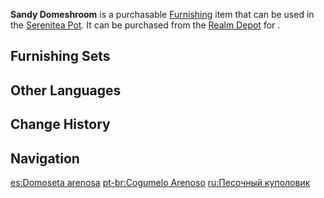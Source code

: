 {{Furnishing Infobox
|id             = 372452
|image          = Item Sandy Domeshroom.png
|category       = Landform
|subcategory    = Shrub
|quality        = 2
|adeptal_energy = 10
|load           = 35
|reduced_load   = 24
|description    = These mushrooms have very thick caps that resemble the curved domes of some houses, which gives them their name. Their "sandy-brown" color is exceedingly eye-catching, which makes them an easy target for various animals visually. However, they have much harder caps to avoid being easy pickings &mdash; which, by the way, could really allow them to form a sturdy roof "dome" of sorts.
|blueprint      = 
|source1        = [[Realm Depot]]
|source2        = 
|source3        = 
|source4        = 
|source5        = 
}}
'''Sandy Domeshroom''' is a purchasable [[Furnishing]] item that can be used in the [[Serenitea Pot]]. It can be purchased from the [[Realm Depot]] for {{Item|Realm Currency|30|x=40}}.

==Furnishing Sets==
{{Craft Usage}}

==Other Languages==
{{Other Languages
|en      = Sandy Domeshroom
|zhs     = 沙褐穹窿菇
|zhs_rm  = Shāhè Qiónglóng-gū
|zht     = 沙褐穹窿菇
|zht_rm  = Shāhé Qiōnglóng-gū
|zh_tl   = 
|ja      = 砂橙天井茸
|ja_rm   = Suna Toutenshou-take
|ja_tl   = Sand Orange Ceiling Mushroom
|ko      = 모래색 돔 버섯
|ko_rm   = Moraesaek Dom Beoseot
|ko_tl   = Sandy Dome Mushroom
|es      = Domoseta arenosa
|es_tl   = Sandy Domeshroom
|fr      = Champi-dôme sableux
|fr_tl   = Sandy Mushdome
|ru      = Песочный куполовик
|ru_tl   = Sandy Domeshroom
|th      = เห็ดโค้งมนสีทรายเข้ม
|th_rm   = 
|th_tl   = 
|vi      = Nấm Nhô Màu Cát Vàng
|vi_tl   = 
|de      = Sandiger Kuppelpilz
|de_tl   = Sandy Domeshroom
|id      = Domeshroom Berpasir
|id_tl   = Sandy Domeshroom
|pt      = Cogumelo Arenoso
|pt_tl   = 
|tr      = Kubbeli Mantar
|tr_tl   = 
|it      = Cupolfungo sabbioso
|it_tl   = 
}}

==Change History==
{{Change History|3.0}}

==Navigation==
{{Furnishing Navbox|exterior}}

[[es:Domoseta arenosa]]
[[pt-br:Cogumelo Arenoso]]
[[ru:Песочный куполовик]]